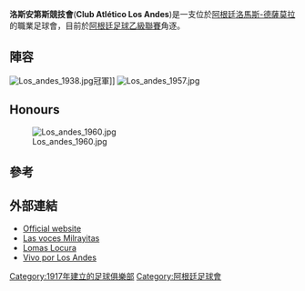 {{Infobox football club
| clubname =  洛斯安第斯競技會
| image = [[File:Escudo_del_Club_Atlético_Los_Andes.svg|100px]]
| fullname = Club Atlético Los Andes
| nickname =  ''Mil Rayitas''
| founded = {{Start date and years ago|df=yes|1917|1|1}}
| ground =  [[阿根廷|阿根廷]][[洛馬斯-德薩莫拉|洛馬斯-德薩莫拉]][[Estadio_Eduardo_Gallardón|Estadio Eduardo Gallardón]]
| capacity =  36,542 <ref>[http://www.fussballtempel.net/conmebol/listeconmebol.html The Football Stadiums of South America – Fussballtempel]</ref>
| chairman =  Carlos Sierra
| manager = Felipe de la Riva
| league =  [[阿根廷足球乙級聯賽|阿根廷足球乙級聯賽]]
| season   = 2015
| position = 11°
| website = http://www.clublosandes.com/
|pattern_la1=_losandes2015h|pattern_b1=_losandes2015h|pattern_ra1=_losandes2015h|pattern_sh1=|pattern_so1=|leftarm1=FFFFFF|body1=FFFFFF|rightarm1=FFFFFF|shorts1=FFFFFF|socks1=FFFFFF
|pattern_la2=_losandes2015a|pattern_b2=_losandes2015a|pattern_ra2=_losandes2015a|pattern_sh2=|pattern_so2=|leftarm2=0080FF|body2=0080FF|rightarm2=0080FF|shorts2=0080FF|socks2=0080FF
|pattern_la3=_losandes2015t|pattern_b3=_losandes2015t|pattern_ra3=_losandes2015t|pattern_sh3=|pattern_so3=|leftarm3=FF0000|body3=FF0000|rightarm3=FF0000|shorts3=FF0000|socks3=FF0000|
}}

'''洛斯安第斯競技會'''('''Club Atlético Los Andes''')是一支位於[[阿根廷|阿根廷]][[洛馬斯-德薩莫拉|洛馬斯-德薩莫拉]]的職業足球會，目前於[[阿根廷足球乙級聯賽|阿根廷足球乙級聯賽]]角逐。

==陣容==
[[File:Los_andes_1938.jpg|thumb]]冠軍]]
[[File:Los_andes_1957.jpg|thumb]]

{{Fs start}}
{{fs player|no=|nat=Argentina|name=[[Ariel_Barros|Ariel Barros]]|pos=GK}}
{{Fs player|no=|nat=Argentina|name=[[Matías_Garavano|Matías Garavano]]|pos=GK}}
{{Fs player|no=|nat=Argentina|name=[[Maximiliano_Gagliardo|Maximiliano Gagliardo]]|pos=GK}}
{{Fs player|no=|nat=Colombia|name=[[Juan_Bravo_(footballer)|Juan Bravo]]|pos=DF}}
{{Fs player|no=|nat=Argentina|name=[[Mariano_Caporale|Mariano Caporale]]|pos=DF}}
{{Fs player|no=|nat=Argentina|name=[[Daniel_Franco_(footballer)|Daniel Franco]]|pos=DF}}
{{Fs player|no=|nat=Argentina|name=[[Maximiliano_García|Maximiliano García]]|pos=DF}}
{{Fs player|no=|nat=Argentina|name=[[Aldo_Leguizamón|Aldo Leguizamón]]|pos=DF}}
{{Fs player|no=|nat=Argentina|name=[[Emmanuel_Martínez|Emmanuel Martínez]]|pos=DF}}
{{Fs player|no=|nat=Argentina|name=[[Juan_Pablo_Segovia|Juan Pablo Segovia]]|pos=DF}}
{{Fs player|no=|nat=Argentina|name=[[Sebastián_Valdez|Sebastián Valdez]]|pos=DF}}
{{Fs player|no=|nat=Argentina|name=[[Walter_García|Walter García]]|pos=DF}}
{{Fs player|no=|nat=Argentina|name=[[David_Vidal_(footballer)|David Vidal]]|pos=DF}}
{{Fs mid}}
{{Fs player|no=|nat=Argentina|name=[[Jonathan_Belforte|Jonathan Belforte]]|pos=MF}}
{{Fs player|no=|nat=Argentina|name=[[Fernando_Lorefice|Fernando Lorefice]]|pos=MF}}
{{Fs player|no=|nat=Argentina|name=[[Guillermo_Ojeda|Guillermo Ojeda]]|pos=MF}}
{{Fs player|no=|nat=Argentina|name=[[Cristian_Ortíz|Cristian Ortíz]]|pos=MF}}
{{Fs player|no=|nat=Argentina|name=[[Mauro_Pajón|Mauro Pajón]]|pos=MF}}
{{Fs player|no=|nat=Argentina|name=[[Juan_Manuel_Olivares_(footballer)|Juan Manuel Olivares]]|pos=MF}}
{{Fs player|no=|nat=Argentina|name=[[Gustavo_Turraca|Gustavo Turraca]]|pos=MF}}
{{Fs player|no=|nat=Argentina|name=[[Luis_Zeballos|Luis Zeballos]]|pos=MF}}
{{Fs player|no=|nat=Argentina|name=[[Alejandro_Noriega|Alejandro Noriega]]|pos=FW}}
{{Fs player|no=|nat=Argentina|name=[[Jorge_Córdoba|Jorge Córdoba]]|pos=FW}}
{{Fs player|no=|nat=Argentina|name=[[Ricardo_Vera_(footballer)|Ricardo Vera]]|pos=FW}}
{{Fs player|no=|nat=Argentina|name=[[Julián_Vivas|Julián Vivas]]|pos=FW}}
{{Fs end}}

==Honours==
[[File:Los_andes_1960.jpg|thumb]]

==參考==
{{Reflist}}

==外部連結==
*[http://www.clublosandes.com Official website] {{Wayback|url=http://www.clublosandes.com/ |date=20210126025307 }}
*[https://web.archive.org/web/20141218165244/http://lasvocesmilrayitas.com.ar/ Las voces Milrayitas]
*[http://www.lomaslocura.com.ar Lomas Locura] {{Wayback|url=http://www.lomaslocura.com.ar/ |date=20210123053152 }}
*[https://web.archive.org/web/20160303185118/http://www.vivoporlosandes.com.ar/ Vivo por Los Andes]

[[Category:1917年建立的足球俱樂部|Category:1917年建立的足球俱樂部]]
[[Category:阿根廷足球會|Category:阿根廷足球會]]